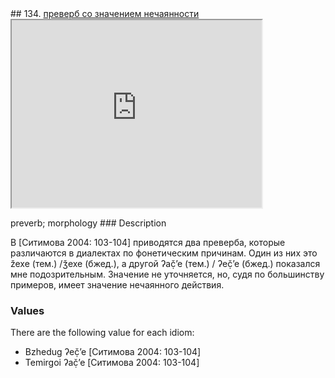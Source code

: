 ## 134. <a href =  'https://agricolamz.github.io/The_Circassian_Isoglosses_Database/134.html'>преверб со значением нечаянности</a><div class='box'><iframe src='https://agricolamz.github.io/The_Circassian_Isoglosses_Database/134.html' width = '400px' height = '300px'></iframe></div>preverb; morphology
### Description

В [Ситимова 2004: 103-104] приводятся два преверба, которые различаются в диалектах по фонетическим причинам. Один из них это žexe (тем.) /ǯexe (бжед.), а другой ʔač̣’e (тем.) / ʔeč̣’e (бжед.) показался мне подозрительным. Значение не уточняется, но, судя по большинству примеров, имеет значение нечаянного действия.

### Values
There are the following value for each idiom:

* Bzhedug  ʔeč̣’e [Ситимова 2004: 103-104] 
* Temirgoi  ʔač̣’e [Ситимова 2004: 103-104] 

